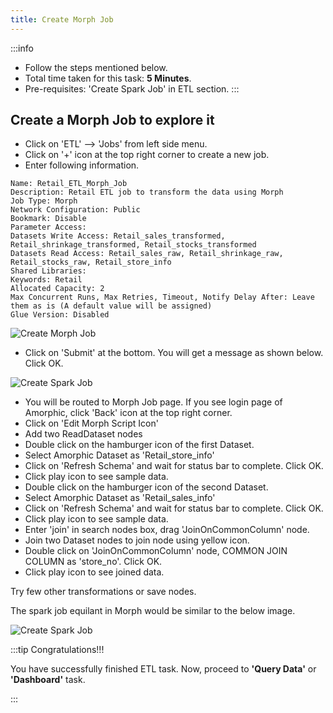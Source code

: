```yaml
---
title: Create Morph Job
---
```


:::info
- Follow the steps mentioned below.
- Total time taken for this task:  **5 Minutes**.
- Pre-requisites: 'Create Spark Job' in ETL section. 
:::

## Create a Morph Job to explore it

- Click on 'ETL' --> 'Jobs' from left side menu. 
- Click on '+' icon at the top right corner to create a new job.
- Enter following information. 

```
Name: Retail_ETL_Morph_Job
Description: Retail ETL job to transform the data using Morph
Job Type: Morph
Network Configuration: Public
Bookmark: Disable
Parameter Access:
Datasets Write Access: Retail_sales_transformed, Retail_shrinkage_transformed, Retail_stocks_transformed 
Datasets Read Access: Retail_sales_raw, Retail_shrinkage_raw, Retail_stocks_raw, Retail_store_info
Shared Libraries:
Keywords: Retail
Allocated Capacity: 2
Max Concurrent Runs, Max Retries, Timeout, Notify Delay After: Leave them as is (A default value will be assigned)
Glue Version: Disabled
```
![Create Morph Job](./media/CreateMorphJob1.PNG)

- Click on 'Submit' at the bottom.  You will get a message as shown below. Click OK.

![Create Spark Job](./media/CreateSparkJob2.PNG)

- You will be routed to Morph Job page. If you see login page of Amorphic, click 'Back' icon at the top right corner. 
- Click on 'Edit Morph Script Icon'
- Add two ReadDataset nodes
- Double click on the hamburger icon of the first Dataset.
- Select Amorphic Dataset as 'Retail_store_info'
- Click on 'Refresh Schema' and wait for status bar to complete. Click OK.  
- Click play icon to see sample data.
- Double click on the hamburger icon of the second Dataset.
- Select Amorphic Dataset as 'Retail_sales_info'
- Click on 'Refresh Schema' and wait for status bar to complete. Click OK. 
- Click play icon to see sample data.
- Enter 'join' in search nodes box, drag 'JoinOnCommonColumn' node. 
- Join two Dataset nodes to join node using yellow icon. 
- Double click on 'JoinOnCommonColumn' node, COMMON JOIN COLUMN as 'store_no'. Click OK. 
- Click play icon to see joined data.

Try few other transformations or save nodes. 

The spark job equilant in Morph would be similar to the below image. 

![Create Spark Job](./media/CreateMorphJob2.PNG)

:::tip Congratulations!!!

  You have successfully finished ETL task. Now, proceed to  **'Query Data'** or **'Dashboard'** task. 

:::


